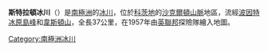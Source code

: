 {{coord|80|22|S|29|0|W|display=title}}

'''斯特拉頓冰川'''（{{lang-en|Stratton Glacier}}）是[[南極洲|南極洲]]的[[冰川|冰川]]，位於[[科茨地|科茨地]]的[[沙克爾頓山脈|沙克爾頓山脈]]地區，流經[[波因特冰原島峰|波因特冰原島峰]]和[[韋斯頓山|韋斯頓山]]，全長37公里，在1957年由[[英聯邦|英聯邦]]探險隊繪入地圖。

{{DEFAULTSORT:Stratton Glacier}}
[[Category:南極洲冰川|Category:南極洲冰川]]


{{CoatsLand-geo-stub}}